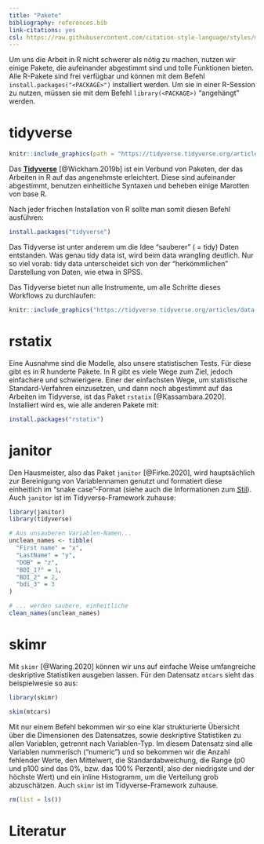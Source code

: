 ```yaml
---
title: "Pakete"
bibliography: references.bib
link-citations: yes
csl: https://raw.githubusercontent.com/citation-style-language/styles/master/apa.csl
---
```


Um uns die Arbeit in R nicht schwerer als nötig zu machen, nutzen wir einige Pakete, die aufeinander abgestimmt sind und tolle Funktionen bieten. Alle R-Pakete sind frei verfügbar und können mit dem Befehl `install.packages("<PACKAGE>")` installiert werden. Um sie in einer R-Session zu nutzen, müssen sie mit dem Befehl `library(<PACKAGE>)` "angehängt" werden.

# tidyverse

```r
knitr::include_graphics(path = "https://tidyverse.tidyverse.org/articles/tidyverse-logo.png")
```


Das [**Tidyverse**](https://www.tidyverse.org/) [@Wickham.2019b] ist ein Verbund von Paketen, der das Arbeiten in R auf das angenehmste erleichtert. Diese sind aufeinander abgestimmt, benutzen einheitliche Syntaxen und beheben einige Marotten von base R.

Nach jeder frischen Installation von R sollte man somit diesen Befehl ausführen:
```r
install.packages("tidyverse")
```

Das Tidyverse ist unter anderem um die Idee "sauberer" ( = tidy) Daten entstanden. Was genau tidy data ist, wird beim data wrangling deutlich. Nur so viel vorab: tidy data unterscheidet sich von der "herkömmlichen" Darstellung von Daten, wie etwa in SPSS.

Das Tidyverse bietet nun alle Instrumente, um alle Schritte dieses Workflows zu durchlaufen:
```r
knitr::include_graphics("https://tidyverse.tidyverse.org/articles/data-science.png")
```


# rstatix
Eine Ausnahme sind die Modelle, also unsere statistischen Tests. Für diese gibt es in R hunderte Pakete. In R gibt es viele Wege zum Ziel, jedoch einfachere und schwierigere. Einer der einfachsten Wege, um statistische Standard-Verfahren einzusetzen, und dann noch abgestimmt auf das Arbeiten im Tidyverse, ist das Paket `rstatix` [@Kassambara.2020]. Installiert wird es, wie alle anderen Pakete mit:
```r
install.packages("rstatix")
```


# janitor
Den Hausmeister, also das Paket `janitor` [@Firke.2020], wird hauptsächlich zur Bereinigung von Variablennamen genutzt und formatiert diese einheitlich im "snake case"-Format (siehe auch die Informationen zum [Stil](stil.html)). Auch `janitor` ist im Tidyverse-Framework zuhause:

```r
library(janitor)
library(tidyverse)
```

```r
# Aus unsauberen Variablen-Namen...
unclean_names <- tibble(
  "First name" = "x",
  "LastName" = "y",
  "DOB" = "z",
  "BDI_1?" = 1,
  "BDI_2" = 2,
  "bdi_3" = 3
)

# ... werden saubere, einheitliche
clean_names(unclean_names)
```



# skimr
Mit `skimr` [@Waring.2020] können wir uns auf einfache Weise umfangreiche deskriptive Statistiken ausgeben lassen. Für den Datensatz `mtcars` sieht das beispielwesie so aus:

```r
library(skimr)
```

```r
skim(mtcars)
```

Mit nur einem Befehl bekommen wir so eine klar strukturierte Übersicht über die Dimensionen des Datensatzes, sowie deskriptive Statistiken zu allen Variablen, getrennt nach Variablen-Typ. Im diesem Datensatz sind alle Variablen nummerisch ("numeric") und so bekommen wir die Anzahl fehlender Werte, den Mittelwert, die Standardabweichung, die Range (p0 und p100 sind das 0%, bzw. das 100% Perzentil, also der niedrigste und der höchste Wert) und ein inline Histogramm, um die Verteilung grob abzuschätzen. Auch `skimr` ist im Tidyverse-Framework zuhause.

```r
rm(list = ls())
```


# Literatur